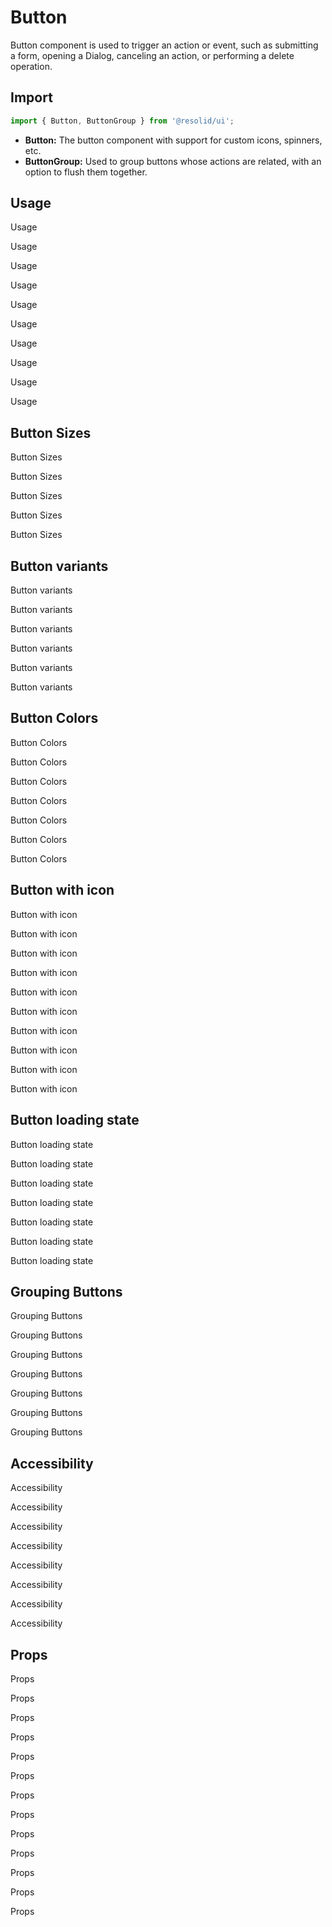 # Button

Button component is used to trigger an action or event, such as submitting a form, opening a Dialog, canceling an action, or performing a delete operation.

## Import

```ts
import { Button, ButtonGroup } from '@resolid/ui';
```

- **Button:** The button component with support for custom icons, spinners, etc.
- **ButtonGroup:** Used to group buttons whose actions are related, with an
  option to flush them together.

## Usage

Usage

Usage

Usage

Usage

Usage

Usage

Usage

Usage

Usage

Usage

## Button Sizes

Button Sizes

Button Sizes

Button Sizes

Button Sizes

Button Sizes

## Button variants

Button variants

Button variants

Button variants

Button variants

Button variants

Button variants

## Button Colors

Button Colors

Button Colors

Button Colors

Button Colors

Button Colors

Button Colors

Button Colors

## Button with icon

Button with icon

Button with icon

Button with icon

Button with icon

Button with icon

Button with icon

Button with icon

Button with icon

Button with icon

Button with icon

## Button loading state

Button loading state

Button loading state

Button loading state

Button loading state

Button loading state

Button loading state

Button loading state

## Grouping Buttons

Grouping Buttons

Grouping Buttons

Grouping Buttons

Grouping Buttons

Grouping Buttons

Grouping Buttons

Grouping Buttons

## Accessibility

Accessibility

Accessibility

Accessibility

Accessibility

Accessibility

Accessibility

Accessibility

Accessibility

## Props

Props

Props

Props

Props

Props

Props

Props

Props

Props

Props

Props

Props

Props
